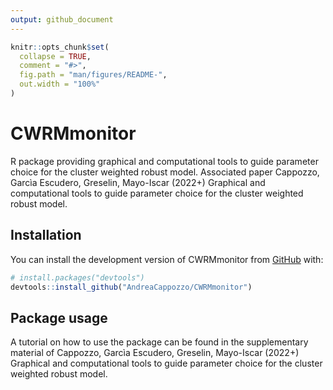 ```yaml
---
output: github_document
---
```


<!-- README.md is generated from README.Rmd. Please edit that file -->

```r
knitr::opts_chunk$set(
  collapse = TRUE,
  comment = "#>",
  fig.path = "man/figures/README-",
  out.width = "100%"
)
```

# CWRMmonitor

<!-- badges: start -->
<!-- badges: end -->

R package providing graphical and computational tools to guide parameter choice for the cluster weighted robust model. Associated paper Cappozzo, Garcìa Escudero, Greselin, Mayo-Iscar (2022+) Graphical and computational tools to guide parameter choice for the cluster weighted robust model. 

## Installation

You can install the development version of CWRMmonitor from [GitHub](https://github.com/) with:

``` r
# install.packages("devtools")
devtools::install_github("AndreaCappozzo/CWRMmonitor")
```

## Package usage

A tutorial on how to use the package can be found in the supplementary material of Cappozzo, Garcìa Escudero, Greselin, Mayo-Iscar (2022+) Graphical and computational tools to guide parameter choice for the cluster weighted robust model.
